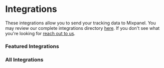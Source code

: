 # Integrations


These integrations allow you to send your tracking data to Mixpanel. You may review our complete integrations directory [here](https://mixpanel.com/partners/integrations). If you don't see what 
you're looking for [reach out to us](https://mixpanel.com/get-support).

### Featured Integrations

<Cards>
  <Card icon title="Segment" href="/docs/tracking-methods/integrations/segment" />
  <Card icon title="Google Tag Manager" href="/docs/tracking-methods/integrations/google-tag-manager" />
</Cards>

### All Integrations

<Cards>
  <Card icon title="Amazon S3" href="/docs/tracking-methods/integrations/amazon-s3" />
  <Card icon title="CMS & E-Commerce" href="/docs/tracking-methods/integrations/cms-ecommerce" />
  <Card icon title="Customer.io" href="https://customer.io/docs/cdp/destinations/connections/mixpanel?utm_source=mixpanel&utm_medium=partner" />
  <Card icon title="Freshpaint" href="/docs/tracking-methods/integrations/freshpaint" />
  <Card icon title="Google Cloud Storage" href="/docs/tracking-methods/integrations/google-cloud-storage" />
  <Card icon title="Google Pubsub" href="/docs/tracking-methods/integrations/google-pubsub" />
  <Card icon title="Google Sheets ↗" href="https://workspace.google.com/marketplace/app/sheets_%E2%87%94_mixpanel/1078767167468" />
  <Card icon title="Launch Darkly" href="/docs/tracking-methods/integrations/launchdarkly" />
  <Card icon title="mParticle" href="/docs/tracking-methods/integrations/mparticle" />
  <Card icon title="Mobile Attribution Tracking" href="/docs/tracking-methods/integrations/mobile-attribution-tracking" />
  <Card icon title="Rudderstack" href="/docs/tracking-methods/integrations/rudderstack" />
  <Card icon title="Shopify ↗" href="https://apps.shopify.com/vendo?utm_source=mixpanel&utm_medium=partner" />
  <Card icon title="Snowplow" href="/docs/tracking-methods/integrations/snowplow" />
  <Card icon title="Stripe" href="/docs/tracking-methods/integrations/stripe" />
  <Card icon title="Tealium" href="/docs/tracking-methods/integrations/tealium" />
</Cards>
